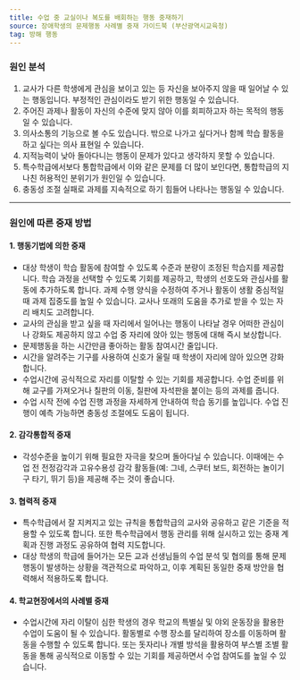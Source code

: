 ```yaml
---
title: 수업 중 교실이나 복도를 배회하는 행동 중재하기
source: 장애학생의 문제행동 사례별 중재 가이드북 (부산광역시교육청)
tag: 방해 행동
---
```


### 원인 분석

1. 교사가 다른 학생에게 관심을 보이고 있는 등 자신을 보아주지 않을 때 일어날 수 있는 행동입니다. 부정적인 관심이라도 받기 위한 행동일 수 있습니다.
2. 주어진 과제나 활동이 자신의 수준에 맞지 않아 이를 회피하고자 하는 목적의 행동일 수 있습니다.
3. 의사소통의 기능으로 볼 수도 있습니다. 밖으로 나가고 싶다거나 함께 학습 활동을 하고 싶다는 의사 표현일 수 있습니다.
4. 지적능력이 낮아 돌아다니는 행동이 문제가 있다고 생각하지 못할 수 있습니다.
5. 특수학급에서보다 통합학급에서 이와 같은 문제를 더 많이 보인다면, 통합학급의 지나친 허용적인 분위기가 원인일 수 있습니다.
6. 충동성 조절 실패로 과제를 지속적으로 하기 힘들어 나타나는 행동일 수 있습니다.

---

### 원인에 따른 중재 방법

#### 1. 행동기법에 의한 중재

- 대상 학생이 학습 활동에 참여할 수 있도록 수준과 분량이 조정된 학습지를 제공합니다. 학습 과정을 선택할 수 있도록 기회를 제공하고, 학생의 선호도와 관심사를 활동에 추가하도록 합니다. 과제 수행 양식을 수정하여 주거나 활동이 생활 중심적일 때 과제 집중도를 높일 수 있습니다. 교사나 또래의 도움을 추가로 받을 수 있는 자리 배치도 고려합니다.
- 교사의 관심을 받고 싶을 때 자리에서 일어나는 행동이 나타날 경우 어떠한 관심이나 강화도 제공하지 않고 수업 중 자리에 앉아 있는 행동에 대해 즉시 보상합니다.
- 문제행동을 하는 시간만큼 좋아하는 활동 참여시간 줄입니다.
- 시간을 알려주는 기구를 사용하여 신호가 울릴 때 학생이 자리에 않아 있으면 강화합니다.
- 수업시간에 공식적으로 자리를 이탈할 수 있는 기회를 제공합니다. 수업 준비를 위해 교구를 가져오거나 칠판의 이동, 칠판에 자석판을 붙이는 등의 과제를 줍니다.
- 수업 시작 전에 수업 진행 과정을 자세하게 안내하여 학습 동기를 높입니다. 수업 진행이 예측 가능하면 충동성 조절에도 도움이 됩니다.

#### 2. 감각통합적 중재

- 각성수준을 높이기 위해 필요한 자극을 찾으며 돌아다닐 수 있습니다. 이때에는 수업 전 전정감각과 고유수용성 감각 활동들(예: 그네, 스쿠터 보드, 회전하는 놀이기구 타기, 뛰기 등)을 제공해 주는 것이 좋습니다.

#### 3. 협력적 중재

- 특수학급에서 잘 지켜지고 있는 규칙을 통합학급의 교사와 공유하고 같은 기준을 적용할 수 있도록 합니다. 또한 특수학급에서 행동 관리를 위해 실시하고 있는 중재 계획과 진행 과정도 공유하여 협력 지도합니다.
- 대상 학생의 학급에 들어가는 모든 교과 선생님들의 수업 분석 및 협의를 통해 문제행동이 발생하는 상황을 객관적으로 파악하고, 이후 계획된 동일한 중재 방안을 협력해서 적용하도록 합니다.

#### 4. 학교현장에서의 사례별 중재

- 수업시간에 자리 이탈이 심한 학생의 경우 학교의 특별실 및 야외 운동장을 활용한 수업이 도움이 될 수 있습니다. 활동별로 수행 장소를 달리하여 장소를 이동하며 활동을 수행할 수 있도록 합니다. 또는 돗자리나 개별 방석을 활용하여 부스별 조별 활동을 통해 공식적으로 이동할 수 있는 기회를 제공하면서 수업 참여도를 높일 수 있습니다.
